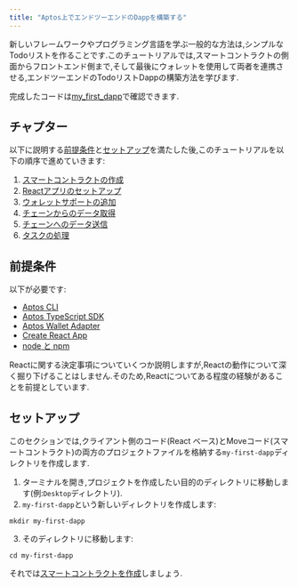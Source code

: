 ```yaml
---
title: "Aptos上でエンドツーエンドのDappを構築する"
---
```


新しいフレームワークやプログラミング言語を学ぶ一般的な方法は,シンプルなTodoリストを作ることです.このチュートリアルでは,スマートコントラクトの側面からフロントエンド側まで,そして最後にウォレットを使用して両者を連携させる,エンドツーエンドのTodoリストDappの構築方法を学びます.

完成したコードは[my\_first\_dapp](https://github.com/aptos-labs/aptos-core/tree/main/aptos-move/move-examples/my_first_dapp)で確認できます.

## チャプター

以下に説明する[前提条件](#prerequisites)と[セットアップ](#setup)を満たした後,このチュートリアルを以下の順序で進めていきます:

1. [スマートコントラクトの作成](/ja/build/guides/build-e2e-dapp/1-create-smart-contract)
2. [Reactアプリのセットアップ](/ja/build/guides/build-e2e-dapp/2-set-up-react-app)
3. [ウォレットサポートの追加](/ja/build/guides/build-e2e-dapp/3-add-wallet-support)
4. [チェーンからのデータ取得](/ja/build/guides/build-e2e-dapp/4-fetch-data-from-chain)
5. [チェーンへのデータ送信](/ja/build/guides/build-e2e-dapp/5-submit-data-to-chain)
6. [タスクの処理](/ja/build/guides/build-e2e-dapp/6-handle-tasks)

## 前提条件

以下が必要です:

- [Aptos CLI](/ja/build/cli)
- [Aptos TypeScript SDK](/ja/build/sdks/ts-sdk)
- [Aptos Wallet Adapter](/ja/build/sdks/wallet-adapter)
- [Create React App](https://create-react-app.dev/)
- [node と npm](https://nodejs.org/en/)

Reactに関する決定事項についていくつか説明しますが,Reactの動作について深く掘り下げることはしません.そのため,Reactについてある程度の経験があることを前提としています.

## セットアップ

このセクションでは,クライアント側のコード(React ベース)とMoveコード(スマートコントラクト)の両方のプロジェクトファイルを格納する`my-first-dapp`ディレクトリを作成します.

1. ターミナルを開き,プロジェクトを作成したい目的のディレクトリに移動します(例:`Desktop`ディレクトリ).
2. `my-first-dapp`という新しいディレクトリを作成します:

```shellscript filename="Terminal"
mkdir my-first-dapp
```

3. そのディレクトリに移動します:

```shellscript filename="Terminal"
cd my-first-dapp
```

それでは[スマートコントラクトを作成](/ja/build/guides/build-e2e-dapp/1-create-smart-contract)しましょう.
